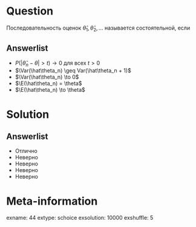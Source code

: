 Question
========
Последовательность оценок $\hat{\theta}_1, \hat{\theta}_2, ...$ называется состоятельной, если
  

Answerlist
----------
*  $P(|\hat\theta_n - \theta | > t) \to 0$ для всех $t > 0$
*  $\Var(\hat\theta_n) \geq Var(\hat\theta_n + 1)$
*  $\Var(\hat\theta_n) \to 0$
*  $\E(\hat\theta_n) = \theta$
*  $\E(\hat\theta_n) \to \theta$

Solution
========

Answerlist
----------
*  Отлично
*  Неверно
*  Неверно
*  Неверно
*  Неверно

Meta-information
================
exname: 44
extype: schoice
exsolution: 10000
exshuffle: 5
